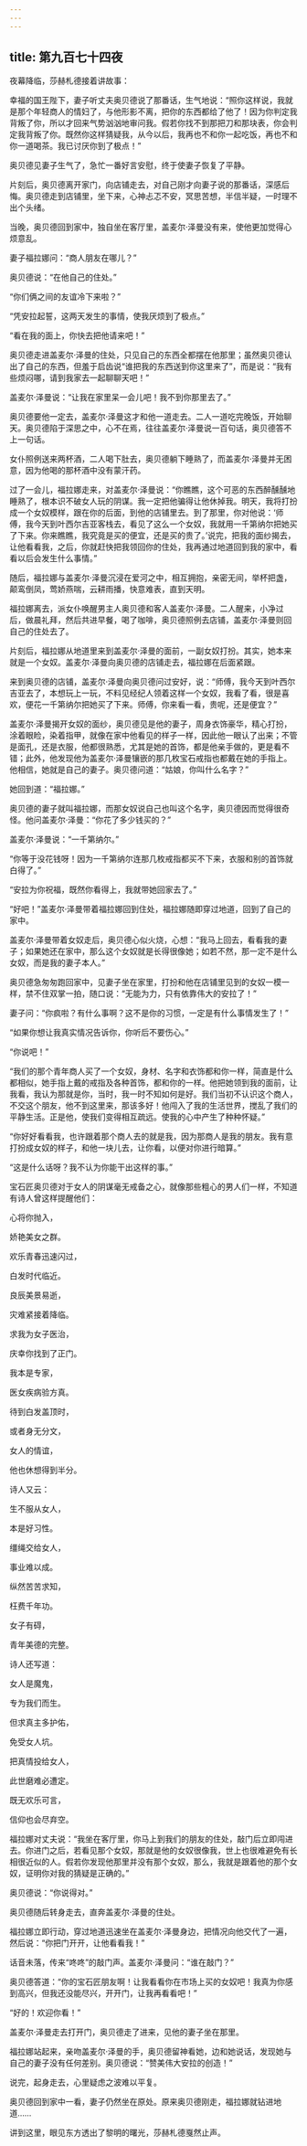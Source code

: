 ```yaml
---
---
---
```

title: 第九百七十四夜
---






夜幕降临，莎赫札德接着讲故事：





幸福的国王陛下，妻子听丈夫奥贝德说了那番话，生气地说：“照你这样说，我就是那个年轻商人的情妇了，与他形影不离，把你的东西都给了他了！因为你判定我背叛了你，所以才回来气势汹汹地审问我。假若你找不到那把刀和那块表，你会判定我背叛了你。既然你这样猜疑我，从今以后，我再也不和你一起吃饭，再也不和你一道喝茶。我已讨厌你到了极点！”

奥贝德见妻子生气了，急忙一番好言安慰，终于使妻子恢复了平静。

片刻后，奥贝德离开家门，向店铺走去，对自己刚才向妻子说的那番话，深感后悔。奥贝德走到店铺里，坐下来，心神忐忑不安，冥思苦想，半信半疑，一时理不出个头绪。

当晚，奥贝德回到家中，独自坐在客厅里，盖麦尔·泽曼没有来，使他更加觉得心烦意乱。

妻子福拉娜问：“商人朋友在哪儿？”

奥贝德说：“在他自己的住处。”

“你们俩之间的友谊冷下来啦？”

“凭安拉起誓，这两天发生的事情，使我厌烦到了极点。”

“看在我的面上，你快去把他请来吧！”

奥贝德走进盖麦尔·泽曼的住处，只见自己的东西全都摆在他那里；虽然奥贝德认出了自己的东西，但羞于启齿说“谁把我的东西送到你这里来了”，而是说：“我有些烦闷哪，请到我家去一起聊聊天吧！”

盖麦尔·泽曼说：“让我在家里呆一会儿吧！我不到你那里去了。”

奥贝德要他一定去，盖麦尔·泽曼这才和他一道走去。二人一道吃完晚饭，开始聊天。奥贝德陷于深思之中，心不在焉，往往盖麦尔·泽曼说一百句话，奥贝德答不上一句话。

女仆照例送来两杯酒，二人喝下肚去，奥贝德躺下睡熟了，而盖麦尔·泽曼并无困意，因为他喝的那杯酒中没有蒙汗药。

过了一会儿，福拉娜走来，对盖麦尔·泽曼说：“你瞧瞧，这个可恶的东西醉醺醺地睡熟了，根本识不破女人玩的阴谋。我一定把他骗得让他休掉我。明天，我将打扮成一个女奴模样，跟在你的后面，到他的店铺里去。到了那里，你对他说：‘师傅，我今天到叶西尔吉亚客栈去，看见了这么一个女奴，我就用一千第纳尔把她买了下来。你来瞧瞧，我究竟是买的便宜，还是买的贵了。’说完，把我的面纱揭去，让他看看我，之后，你就赶快把我领回你的住处，我再通过地道回到我的家中，看看以后会发生什么事情。”

随后，福拉娜与盖麦尔·泽曼沉浸在爱河之中，相互拥抱，亲密无间，举杯把盏，颠鸾倒凤，莺娇燕喘，云耕雨播，快意难表，直到天明。

福拉娜离去，派女仆唤醒男主人奥贝德和客人盖麦尔·泽曼。二人醒来，小净过后，做晨礼拜，然后共进早餐，喝了咖啡，奥贝德照例去店铺，盖麦尔·泽曼则回自己的住处去了。

片刻后，福拉娜从地道里来到盖麦尔·泽曼的面前，一副女奴打扮。其实，她本来就是一个女奴。盖麦尔·泽曼向奥贝德的店铺走去，福拉娜在后面紧跟。

来到奥贝德的店铺，盖麦尔·泽曼向奥贝德问过安好，说：“师傅，我今天到叶西尔吉亚去了，本想玩上一玩，不料见经纪人领着这样一个女奴，我看了看，很是喜欢，便花一千第纳尔把她买了下来。师傅，你来看一看，贵呢，还是便宜？”

盖麦尔·泽曼揭开女奴的面纱，奥贝德见是他的妻子，周身衣饰豪华，精心打扮，涂着眼睑，染着指甲，就像在家中他看见的样子一样，因此他一眼认了出来；不管是面孔，还是衣服，他都很熟悉，尤其是她的首饰，都是他亲手做的，更是看不错；此外，他发现他为盖麦尔·泽曼镶嵌的那几枚宝石戒指也都戴在她的手指上。他相信，她就是自己的妻子。奥贝德问道：“姑娘，你叫什么名字？”

她回到道：“福拉娜。”

奥贝德的妻子就叫福拉娜，而那女奴说自己也叫这个名字，奥贝德因而觉得很奇怪。他问盖麦尔·泽曼：“你花了多少钱买的？”

盖麦尔·泽曼说：“一千第纳尔。”

“你等于没花钱呀！因为一千第纳尔连那几枚戒指都买不下来，衣服和别的首饰就白得了。”

“安拉为你祝福，既然你看得上，我就带她回家去了。”

“好吧！”盖麦尔·泽曼带着福拉娜回到住处，福拉娜随即穿过地道，回到了自己的家中。

盖麦尔·泽曼带着女奴走后，奥贝德心似火烧，心想：“我马上回去，看看我的妻子；如果她还在家中，那么这个女奴就是长得很像她；如若不然，那一定不是什么女奴，而是我的妻子本人。”

奥贝德急匆匆跑回家中，见妻子坐在家里，打扮和他在店铺里见到的女奴一模一样，禁不住双掌一拍，随口说：“无能为力，只有依靠伟大的安拉了！”

妻子问：“你疯啦？有什么事啊？这不是你的习惯，一定是有什么事情发生了！”

“如果你想让我真实情况告诉你，你听后不要伤心。”

“你说吧！”

“我们的那个青年商人买了一个女奴，身材、名字和衣饰都和你一样，简直是什么都相似，她手指上戴的戒指及各种首饰，都和你的一样。他把她领到我的面前，让我看，我认为那就是你，当时，我一时不知如何是好。我们当初不认识这个商人，不交这个朋友，他不到这里来，那该多好！他闯入了我的生活世界，搅乱了我们的平静生活。正是他，使我们变得相互疏远。使我的心中产生了种种怀疑。”

“你好好看看我，也许跟着那个商人去的就是我，因为那商人是我的朋友。我有意打扮成女奴的样子，和他一块儿去，让你看，以便对你进行暗算。”

“这是什么话呀？我不认为你能干出这样的事。”

宝石匠奥贝德对于女人的阴谋毫无戒备之心，就像那些粗心的男人们一样，不知道有诗人曾这样提醒他们：


心将你抛入，

娇艳美女之群。

欢乐青春迅速闪过，

白发时代临近。

良辰美景易逝，

灾难紧接着降临。

求我为女子医治，

庆幸你找到了正门。

我本是专家，

医女疾病验方真。

待到白发盖顶时，

或者身无分文，

女人的情谊，

他也休想得到半分。



诗人又云：


生不服从女人，

本是好习性。

缰绳交给女人，

事业难以成。

纵然苦苦求知，

枉费千年功。

女子有碍，

青年美德的完整。



诗人还写道：


女人是魔鬼，

专为我们而生。

但求真主多护佑，

免受女人坑。

把真情投给女人，

此世磨难必遭定。

既无欢乐可言，

信仰也会尽弃空。



福拉娜对丈夫说：“我坐在客厅里，你马上到我们的朋友的住处，敲门后立即闯进去。你进门之后，若看见那个女奴，那就是他的女奴很像我，世上也很难避免有长相很近似的人。假若你发现他那里并没有那个女奴，那么，我就是跟着他的那个女奴，证明你对我的猜疑是正确的。”

奥贝德说：“你说得对。”

奥贝德随后转身走去，直奔盖麦尔·泽曼的住处。

福拉娜立即行动，穿过地道迅速坐在盖麦尔·泽曼身边，把情况向他交代了一遍，然后说：“你把门开开，让他看看我！”

话音未落，传来“咚咚”的敲门声。盖麦尔·泽曼问：“谁在敲门？”

奥贝德答道：“你的宝石匠朋友啊！让我看看你在市场上买的女奴吧！我真为你感到高兴，但我还没能尽兴，开开门，让我再看看吧！”

“好的！欢迎你看！”

盖麦尔·泽曼走去打开门，奥贝德走了进来，见他的妻子坐在那里。

福拉娜站起来，亲吻盖麦尔·泽曼的手，奥贝德留神看她，边和她说话，发现她与自己的妻子没有任何差别。奥贝德说：“赞美伟大安拉的创造！”

说完，起身走去，心里疑虑之波难以平复。

奥贝德回到家中一看，妻子仍然坐在原处。原来奥贝德刚走，福拉娜就钻进地道……





讲到这里，眼见东方透出了黎明的曙光，莎赫札德戛然止声。